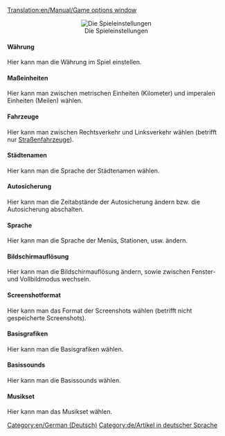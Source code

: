 [[Translation:en/Manual/Game options window]]
{{en/Inhaltsverzeichnis}}
<center>[[File:en/Spieleinstellungen.jpeg|center|none|frame|Die Spieleinstellungen]]</center>

====Währung====

Hier kann man die Währung im Spiel einstellen.

====Maßeinheiten====

Hier kann man zwischen metrischen Einheiten (Kilometer) und imperalen Einheiten (Meilen) wählen.

====Fahrzeuge====

Hier kann man zwischen Rechtsverkehr und Linksverkehr wählen (betrifft nur [[de/Manual/Base Set/Vehicles/Straßenfahrzeuge|Straßenfahrzeuge]]).

====Städtenamen====

Hier kann man die Sprache der Städtenamen wählen.

====Autosicherung====

Hier kann man die Zeitabstände der Autosicherung ändern bzw. die Autosicherung abschalten.

====Sprache====

Hier kann man die Sprache der Menüs, Stationen, usw. ändern.

====Bildschirmauflösung====

Hier kann man die Bildschirmauflösung ändern, sowie zwischen Fenster- und Vollbildmodus wechseln.

====Screenshotformat====

Hier kann man das Format der Screenshots wählen (betrifft nicht gespeicherte Screenshots).

====Basisgrafiken====

Hier kann man die Basisgrafiken wählen.

====Basissounds====

Hier kann man die Basissounds wählen.

====Musikset====

Hier kann man das Musikset wählen.

[[Category:en/German (Deutsch)]][[Category:de/Artikel in deutscher Sprache]]
